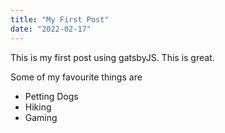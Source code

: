 ```yaml
---
title: "My First Post"
date: "2022-02-17"
---
```


This is my first post using gatsbyJS. This is great.

Some of my favourite things are

* Petting Dogs
* Hiking
* Gaming